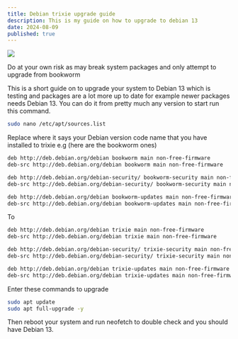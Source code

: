 ```yaml
---
title: Debian trixie upgrade guide
description: This is my guide on how to upgrade to debian 13
date: 2024-08-09
published: true
---
```


![](https://holocron.so/uploads/614a174f-1175232.webp)

<Callout type="warning">
    Do at your own risk as may break system packages and only attempt to upgrade from bookworm
</Callout>

This is a short guide on to upgrade your system to Debian 13 which is testing and packages are a lot more up to date for example newer packages  needs Debian 13. You can do it from pretty much any version to start run this command.

```bash
sudo nano /etc/apt/sources.list 
```

Replace where it says your Debian version code name that you have installed to trixie e.g (here are the bookworm ones)

```bash
deb http://deb.debian.org/debian bookworm main non-free-firmware
deb-src http://deb.debian.org/debian bookworm main non-free-firmware

deb http://deb.debian.org/debian-security/ bookworm-security main non-free-firmware
deb-src http://deb.debian.org/debian-security/ bookworm-security main non-free-firmware

deb http://deb.debian.org/debian bookworm-updates main non-free-firmware
deb-src http://deb.debian.org/debian bookworm-updates main non-free-firmware
```

To

```bash
deb http://deb.debian.org/debian trixie main non-free-firmware
deb-src http://deb.debian.org/debian trixie main non-free-firmware

deb http://deb.debian.org/debian-security/ trixie-security main non-free-firmware
deb-src http://deb.debian.org/debian-security/ trixie-security main non-free-firmware

deb http://deb.debian.org/debian trixie-updates main non-free-firmware
deb-src http://deb.debian.org/debian trixie-updates main non-free-firmware
```

Enter these commands to upgrade

```bash
sudo apt update
sudo apt full-upgrade -y
```

Then reboot your system and run neofetch to double check and you should have Debian 13.